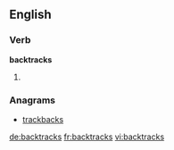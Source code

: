 ==English==

===Verb===
'''backtracks'''

# {{third-person singular of|[[backtrack]]}}

===Anagrams===
* [[trackbacks#English|trackbacks]]

[[de:backtracks]]
[[fr:backtracks]]
[[vi:backtracks]]